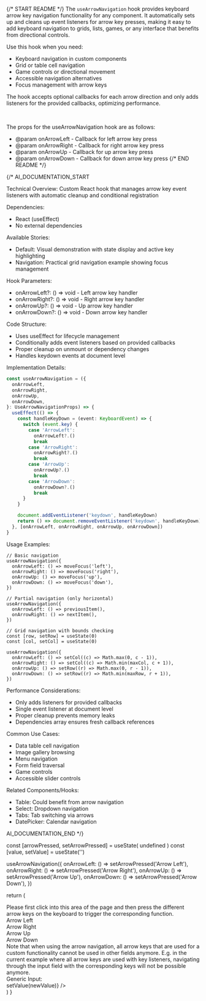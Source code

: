 
{/* START README */}
The `useArrowNavigation` hook provides keyboard arrow key navigation functionality for any component. It automatically sets up and cleans up event listeners for arrow key presses, making it easy to add keyboard navigation to grids, lists, games, or any interface that benefits from directional controls.

Use this hook when you need:

- Keyboard navigation in custom components
- Grid or table cell navigation
- Game controls or directional movement
- Accessible navigation alternatives
- Focus management with arrow keys

The hook accepts optional callbacks for each arrow direction and only adds listeners for the provided callbacks, optimizing performance.

<br />

The props for the useArrowNavigation hook are as follows:

- @param onArrowLeft - Callback for left arrow key press
- @param onArrowRight - Callback for right arrow key press
- @param onArrowUp - Callback for up arrow key press
- @param onArrowDown - Callback for down arrow key press
  {/* END README */}

{/*
AI_DOCUMENTATION_START

Technical Overview: Custom React hook that manages arrow key event listeners with automatic cleanup and conditional registration

Dependencies:

- React (useEffect)
- No external dependencies

Available Stories:

- Default: Visual demonstration with state display and active key highlighting
- Navigation: Practical grid navigation example showing focus management

Hook Parameters:

- onArrowLeft?: () => void - Left arrow key handler
- onArrowRight?: () => void - Right arrow key handler
- onArrowUp?: () => void - Up arrow key handler
- onArrowDown?: () => void - Down arrow key handler

Code Structure:

- Uses useEffect for lifecycle management
- Conditionally adds event listeners based on provided callbacks
- Proper cleanup on unmount or dependency changes
- Handles keydown events at document level

Implementation Details:

```typescript
const useArrowNavigation = ({
  onArrowLeft,
  onArrowRight,
  onArrowUp,
  onArrowDown,
}: UseArrowNavigationProps) => {
  useEffect(() => {
    const handleKeyDown = (event: KeyboardEvent) => {
      switch (event.key) {
        case 'ArrowLeft':
          onArrowLeft?.()
          break
        case 'ArrowRight':
          onArrowRight?.()
          break
        case 'ArrowUp':
          onArrowUp?.()
          break
        case 'ArrowDown':
          onArrowDown?.()
          break
      }
    }

    document.addEventListener('keydown', handleKeyDown)
    return () => document.removeEventListener('keydown', handleKeyDown)
  }, [onArrowLeft, onArrowRight, onArrowUp, onArrowDown])
}
```

Usage Examples:

```tsx
// Basic navigation
useArrowNavigation({
  onArrowLeft: () => moveFocus('left'),
  onArrowRight: () => moveFocus('right'),
  onArrowUp: () => moveFocus('up'),
  onArrowDown: () => moveFocus('down'),
})

// Partial navigation (only horizontal)
useArrowNavigation({
  onArrowLeft: () => previousItem(),
  onArrowRight: () => nextItem(),
})

// Grid navigation with bounds checking
const [row, setRow] = useState(0)
const [col, setCol] = useState(0)

useArrowNavigation({
  onArrowLeft: () => setCol((c) => Math.max(0, c - 1)),
  onArrowRight: () => setCol((c) => Math.min(maxCol, c + 1)),
  onArrowUp: () => setRow((r) => Math.max(0, r - 1)),
  onArrowDown: () => setRow((r) => Math.min(maxRow, r + 1)),
})
```

Performance Considerations:

- Only adds listeners for provided callbacks
- Single event listener at document level
- Proper cleanup prevents memory leaks
- Dependencies array ensures fresh callback references

Common Use Cases:

- Data table cell navigation
- Image gallery browsing
- Menu navigation
- Form field traversal
- Game controls
- Accessible slider controls

Related Components/Hooks:

- Table: Could benefit from arrow navigation
- Select: Dropdown navigation
- Tabs: Tab switching via arrows
- DatePicker: Calendar navigation

AI_DOCUMENTATION_END
*/}

  const [arrowPressed, setArrowPressed] = useState(
    undefined
  )
  const [value, setValue] = useState('')

useArrowNavigation({
onArrowLeft: () => setArrowPressed('Arrow Left'),
onArrowRight: () => setArrowPressed('Arrow Right'),
onArrowUp: () => setArrowPressed('Arrow Up'),
onArrowDown: () => setArrowPressed('Arrow Down'),
})

return (

<div>
  <div className="mb-3">
    Please first click into this area of the page and then press the different
    arrow keys on the keyboard to trigger the corresponding function.
  </div>
  <div className="flex flex-row gap-2">
    <div
      className={twMerge(
        'rounded border border-solid p-1',
        arrowPressed === 'Arrow Left' && 'bg-primary-20'
      )}
    >
      Arrow Left
    </div>
    <div
      className={twMerge(
        'rounded border border-solid p-1',
        arrowPressed === 'Arrow Right' && 'bg-primary-20'
      )}
    >
      Arrow Right
    </div>
    <div
      className={twMerge(
        'rounded border border-solid p-1',
        arrowPressed === 'Arrow Up' && 'bg-primary-20'
      )}
    >
      Arrow Up
    </div>
    <div
      className={twMerge(
        'rounded border border-solid p-1',
        arrowPressed === 'Arrow Down' && 'bg-primary-20'
      )}
    >
      Arrow Down
    </div>
  </div>
  <div className="mt-4 italic">
    Note that when using the arrow navigation, all arrow keys that are used for
    a custom functionality cannot be used in other fields anymore. E.g. in the
    current example where all arrow keys are used with key listeners, navigating
    through the input field with the corresponding keys will not be possible
    anymore.
  </div>
  <div className="mt-2 flex flex-row">
    <div className="my-auto w-32">Generic Input: </div>
    <TextField value={value} onChange={(newValue) => setValue(newValue)} />
  </div>
</div>
) }
